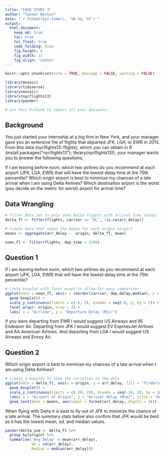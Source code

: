 ---
title: "CASE STUDY 3"
author: "Tanner Norton"
date: "`r format(Sys.time(), '%B %d, %Y')`"
output:
  html_document:  
    keep_md: true
    toc: true
    toc_float: true
    code_folding: hide
    fig_height: 6
    fig_width: 12
    fig_align: 'center'
---

```{r, echo=FALSE}
knitr::opts_chunk$set(echo = TRUE, message = FALSE, warning = FALSE)
```

```{r load_libraries, include=FALSE}

library(mosaic)
library(tidyverse)
library(mosaic)
library(nycflights13)
library(pander)

```

```{r load_data}
# Use this R-Chunk to import all your datasets!

```

## Background

You just started your internship at a big firm in New York, and your manager gave you an extensive file of flights that departed JFK, LGA, or EWR in 2013. From this data (nycflights13::flights), which you can obtain in R (install.packages("nycflights13"); library(nycflights13)), your manager wants you to answer the following questions;

If I am leaving before noon, which two airlines do you recommend at each airport (JFK, LGA, EWR) that will have the lowest delay time at the 75th percentile?
Which origin airport is best to minimize my chances of a late arrival when I am using Delta Airlines?
Which destination airport is the worst (you decide on the metric for worst) airport for arrival time?


## Data Wrangling

```{r tidy_data}
# Filter data set to only show Delta flights with arrival time values
delta_fl <- filter(flights, carrier == "DL", !is.na(arr_delay))

# Create data that shows the means for each origin airport
means <- aggregate(arr_delay ~  origin, delta_fl, mean)

noon_fl <- filter(flights, dep_time < 1200) 

```

## Question 1
If I am leaving before noon, which two airlines do you recommend at each airport (JFK, LGA, EWR) that will have the lowest delay time at the 75th percentile?

```{r}

# Crete boxplot with facet wrapt to allow for easy comparison
ggplot(data = noon_fl, aes(x = reorder(carrier, dep_delay,median), y = dep_delay)) +
  geom_boxplot() + 
  scale_y_continuous(limits = c(-8, 2), breaks = seq(-8, 2, by = 2)) +
  facet_wrap(~ origin, nrow = 3) +
  labs( x = "Airline", y = "Departure Delay (Min)")


```

If you were departing from EWR I would suggest US Airways and 9E Endeavor Air. Departing from JFK I would suggest EV ExpressJet Airlines and AA American Airlines. And departing from LGA I would suggest US Airways and Envoy Air. 



## Question 2
Which origin airport is best to minimize my chances of a late arrival when I am using Delta Airlines?

```{r}

# Create a boxplot to show the variation in the data
ggplot(data = delta_fl, aes(x = origin, y = arr_delay, fill = "firebrick")) +
  geom_boxplot() + 
  scale_y_continuous(limits = c(-20, 20), breaks = seq(-20, 20, by = 10)) +
  labs( x = "Airport of Origin", y = "Arrival delay (Min)", title = "Delta Airlines timeliness") +
  geom_text(data = means, aes(label = format(arr_delay, digits = 3)))


```

When flying with Delta it is best to fly out of JFK to minimize the chance of a late arrival. The summary stats below also confirm that JFK would be best as it has the lowest mean, sd, and median values. 

```{r}
pander(delta_sum <- delta_fl %>%
  group_by(origin) %>%
  summarise('Avg Delay' = mean(arr_delay),
            SD = sd(arr_delay),
            Median = median(arr_delay)))


```

